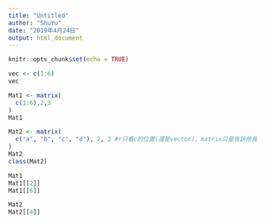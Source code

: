 ```yaml
---
title: "Untitled"
author: "ShuYu"
date: "2019年4月24日"
output: html_document
---
```


```r
knitr::opts_chunk$set(echo = TRUE)
```

```r
vec <- c(1:6)
vec
```
```r
Mat1 <- matrix(
  c(1:6),2,3
)
Mat1
```

```r
Mat2 <- matrix(
  c("a", "b", "c", "d"), 2, 2 #r只看c的位置(還是vector)，matrix只是告訴他長的像矩陣
)
Mat2
class(Mat2)
```

```r
Mat1
Mat1[[2]]
Mat1[[6]]
```

```r
Mat2
Mat2[[4]]
```




